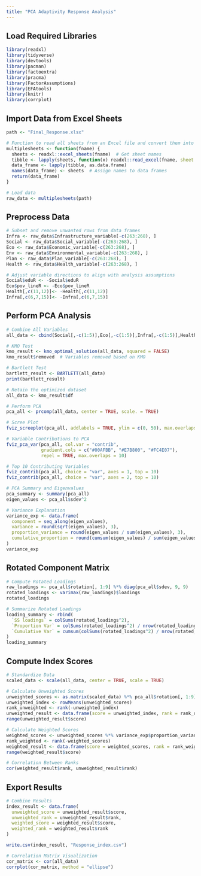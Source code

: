 ---
title: "PCA Adaptivity Response Analysis"
---

## Load Required Libraries

```{r}
library(readxl)        
library(tidyverse)     
library(devtools)      
library(pacman)        
library(factoextra)    
library(pracma)        
library(FactorAssumptions) 
library(EFAtools)      
library(knitr)         
library(corrplot)      
```

## Import Data from Excel Sheets

```{r}
path <- "Final_Response.xlsx"

# Function to read all sheets from an Excel file and convert them into a list of data frames
multiplesheets <- function(fname) {
  sheets <- readxl::excel_sheets(fname)  # Get sheet names
  tibble <- lapply(sheets, function(x) readxl::read_excel(fname, sheet = x))
  data_frame <- lapply(tibble, as.data.frame)
  names(data_frame) <- sheets  # Assign names to data frames
  return(data_frame)
}

# Load data
raw_data <- multiplesheets(path)
```

## Preprocess Data

```{r}
# Subset and remove unwanted rows from data frames
Infra <- raw_data$Infrastructure_variable[-c(263:268), ]
Social <- raw_data$Social_variable[-c(263:268), ]
Eco <- raw_data$Economic_variable[-c(263:268), ]
Env <- raw_data$Environmental_variable[-c(263:268), ]
Plan <- raw_data$Plan_variable[-c(263:268), ]
Health <- raw_data$Health_variable[-c(263:268), ]

# Adjust variable directions to align with analysis assumptions
Social$eduR <- -Social$eduR
Eco$pov_lineR <- -Eco$pov_lineR
Health[,c(11,12)]<- -Health[,c(11,12)]
Infra[,c(6,7,15)]<- -Infra[,c(6,7,15)]
```

## Perform PCA Analysis

```{r}
# Combine All Variables
all_data <- cbind(Social[,-c(1:5)],Eco[,-c(1:5)],Infra[,-c(1:5)],Health[,-c(1:5)])

# KMO Test
kmo_result <- kmo_optimal_solution(all_data, squared = FALSE)
kmo_result$removed  # Variables removed based on KMO

# Bartlett Test
bartlett_result <- BARTLETT(all_data)
print(bartlett_result)

# Retain the optimized dataset
all_data <- kmo_result$df

# Perform PCA
pca_all <- prcomp(all_data, center = TRUE, scale. = TRUE)

# Scree Plot
fviz_screeplot(pca_all, addlabels = TRUE, ylim = c(0, 50), max.overlaps = 10)

# Variable Contributions to PCA
fviz_pca_var(pca_all, col.var = "contrib", 
             gradient.cols = c("#00AFBB", "#E7B800", "#FC4E07"), 
             repel = TRUE, max.overlaps = 10)

# Top 10 Contributing Variables
fviz_contrib(pca_all, choice = "var", axes = 1, top = 10)
fviz_contrib(pca_all, choice = "var", axes = 2, top = 10)

# PCA Summary and Eigenvalues
pca_summary <- summary(pca_all)
eigen_values <- pca_all$sdev^2

# Variance Explanation
variance_exp <- data.frame(
  component = seq_along(eigen_values),
  variance = round(sqrt(eigen_values), 3),
  proportion_variance = round(eigen_values / sum(eigen_values), 3),
  cumulative_proportion = round(cumsum(eigen_values) / sum(eigen_values), 3)
)
variance_exp
```

## Rotated Component Matrix

```{r}
# Compute Rotated Loadings
raw_loadings <- pca_all$rotation[, 1:9] %*% diag(pca_all$sdev, 9, 9)
rotated_loadings <- varimax(raw_loadings)$loadings
rotated_loadings

# Summarize Rotated Loadings
loading_summary <- rbind(
  `SS loadings` = colSums(rotated_loadings^2),
  `Proportion Var` = colSums(rotated_loadings^2) / nrow(rotated_loadings),
  `Cumulative Var` = cumsum(colSums(rotated_loadings^2) / nrow(rotated_loadings))
)
loading_summary
```

## Compute Index Scores

```{r}
# Standardize Data
scaled_data <- scale(all_data, center = TRUE, scale = TRUE)

# Calculate Unweighted Scores
unweighted_scores <- as.matrix(scaled_data) %*% pca_all$rotation[, 1:9]
unweighted_index <- rowMeans(unweighted_scores)
rank_unweighted <- rank(-unweighted_index)
unweighted_result <- data.frame(score = unweighted_index, rank = rank_unweighted)
range(unweighted_result$score)

# Calculate Weighted Scores
weighted_scores <- unweighted_scores %*% variance_exp$proportion_variance[1:9]
rank_weighted <- rank(-weighted_scores)
weighted_result <- data.frame(score = weighted_scores, rank = rank_weighted)
range(weighted_result$score)

# Correlation Between Ranks
cor(weighted_result$rank, unweighted_result$rank)
```

## Export Results

```{r}
# Combine Results
index_result <- data.frame(
  unweighted_score = unweighted_result$score,
  unweighted_rank = unweighted_result$rank,
  weighted_score = weighted_result$score,
  weighted_rank = weighted_result$rank
)

write.csv(index_result, "Response_index.csv")

# Correlation Matrix Visualization
cor_matrix <- cor(all_data)
corrplot(cor_matrix, method = "ellipse")
```